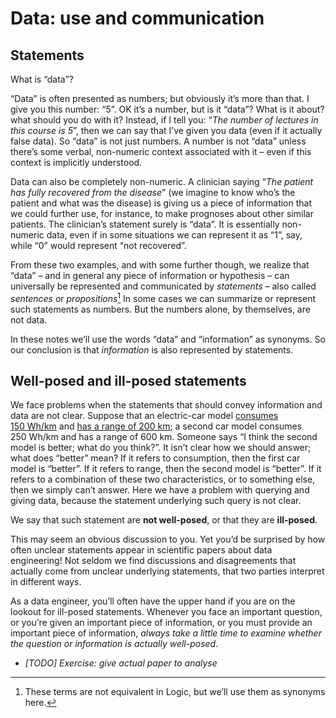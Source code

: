 # Data: use and communication

## Statements

What is "data"?

"Data" is often presented as numbers; but obviously it's more than that. I give you this number: "5". OK it's a number, but is it "data"? What is it about? what should you do with it? Instead, if I tell you: "_The number of lectures in this course is 5_", then we can say that I've given you data (even if it actually false data). So "data" is not just numbers. A number is not "data" unless there's some verbal, non-numeric context associated with it -- even if this context is implicitly understood.

Data can also be completely non-numeric. A clinician saying "_The patient has fully recovered from the disease_" (we imagine to know who's the patient and what was the disease) is giving us a piece of information that we could further use, for instance, to make prognoses about other similar patients. The clinician's statement surely is "data". It is essentially non-numeric data, even if in some situations we can represent it as "1", say, while "0" would represent "not recovered".

From these two examples, and with some further though, we realize that "data" -- and in general any piece of information or hypothesis -- can universally be represented and communicated by _statements_ -- also called _sentences_ or _propositions_^[These terms are not equivalent in Logic, but we'll use them as synonyms here.] In some cases we can summarize or represent such statements as numbers. But the numbers alone, by themselves, are not data.

In these notes we'll use the words "data" and "information" as synonyms. So our conclusion is that _information_ is also represented by statements.


## Well-posed and ill-posed statements

We face problems when the statements that should convey information and data are not clear. Suppose that an electric-car model [consumes 150 Wh/km](https://ev-database.org/cheatsheet/energy-consumption-electric-car) and [has a range of 200 km](https://ev-database.org/cheatsheet/range-electric-car); a second car model consumes 250 Wh/km and has a range of 600 km. Someone says "I think the second model is better; what do you think?". It isn't clear how we should answer; what does "better" mean? If it refers to consumption, then the first car model is "better". If it refers to range, then the second model is "better". If it refers to a combination of these two characteristics, or to something else, then we simply can't answer. Here we have a problem with querying and giving data, because the statement underlying such query is not clear.

We say that such statement are **not well-posed**, or that they are **ill-posed**.

This may seem an obvious discussion to you. Yet you'd be surprised by how often unclear statements appear in scientific papers about data engineering! Not seldom we find discussions and disagreements that actually come from unclear underlying statements, that two parties interpret in different ways.

As a data engineer, you'll often have the upper hand if you are on the lookout for ill-posed statements. Whenever you face an important question, or you're given an important piece of information, or you must provide an important piece of information, _always take a little time to examine whether the question or information is actually well-posed_.

* _[TODO] Exercise: give actual paper to analyse_

